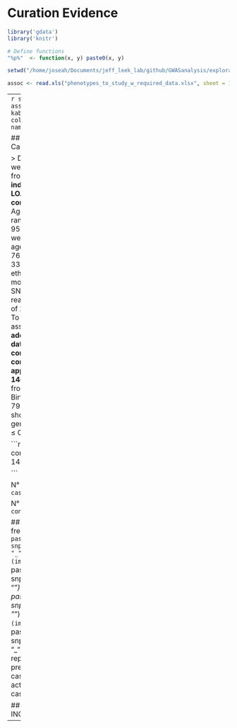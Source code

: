 # Curation Evidence

```r
library('gdata')
library('knitr')

# Define functions
"%p%"  <- function(x, y) paste0(x, y)

setwd("/home/joseah/Documents/jeff_leek_lab/github/GWASanalysis/exploratory_data_analysis")

assoc <- read.xls("phenotypes_to_study_w_required_data.xlsx", sheet = 1, header = TRUE)
```

---
```r
snp <- assoc[1,]
kable(snp, col.names = names(assoc[1,]))
```

## Populations: Cases and controls

> DNA samples were collected from __1,082 individuals with LOAD__ and __1,239 control subjects__. Age at onset ranged from 60 to 95 and Controls were matched for age (mean = 76.53 years, SD = 33), gender and ethnicity.
> The most significant SNP, rs727153, reached a p-value of 2.4 × 10-5.
> To further test the associations, __we added control data from a set of controls comprising approximately 1400 subjects__ from the 1958 Birth Cohort for the 79 SNPs that showed individual genotype p-value ≤ 0.05. 

```r
cases = 1082
controls = 1239 + 1400

```

N° Cases = `r cases`

N° Controls = `r controls`

## Risk allele frequency
![`r paste(snp[,7], snp[,1], sep = "_")](images_evidence/`r paste(snp[,7], snp[,1], sep = "_")`.png)
![`r paste(snp[,7], snp[,1], 2, sep = "_")`](images_evidence/`r paste(snp[,7], snp[,1], 2, sep = "_")`.png)
The RAF reported is the one predicted for cases, and not the actual RAF for cases.

## STATUS: INCONCLUSIVE

---

